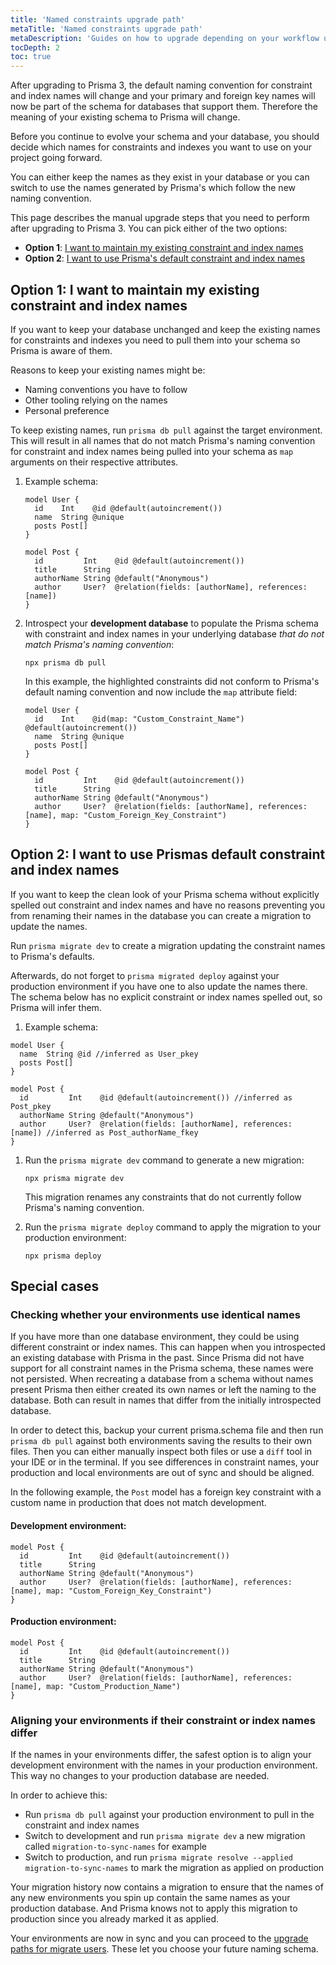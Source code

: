 ```yaml
---
title: 'Named constraints upgrade path'
metaTitle: 'Named constraints upgrade path'
metaDescription: 'Guides on how to upgrade depending on your workflow using Prisma Introspect or Prisma Migrate'
tocDepth: 2
toc: true
---
```


<TopBlock>

After upgrading to Prisma 3, the default naming convention for constraint and index names will change and your primary and foreign key names will now be part of the schema for databases that support them. Therefore the meaning of your existing schema to Prisma will change.

Before you continue to evolve your schema and your database, you should decide which names for constraints and indexes you want to use on your project going forward.

You can either keep the names as they exist in your database or you can switch to use the names generated by Prisma's which follow the new naming convention.

This page describes the manual upgrade steps that you need to perform after upgrading to Prisma 3. You can pick either of the two options:

- **Option 1**: [I want to maintain my existing constraint and index names](#upgrade-path-1-i-want-to-maintain-my-existing-constraint-and-index-names)
- **Option 2**: [I want to use Prisma's default constraint and index names](#upgrade-path-2-i-want-to-use-prismas-default-constraint-and-index-names)

</TopBlock>

## Option 1: I want to maintain my existing constraint and index names

If you want to keep your database unchanged and keep the existing names for constraints and indexes you need to pull them into your schema so Prisma is aware of them.

Reasons to keep your existing names might be:

- Naming conventions you have to follow
- Other tooling relying on the names
- Personal preference

To keep existing names, run `prisma db pull` against the target environment. This will result in all names that do not match Prisma's naming convention for constraint and index names being pulled into your schema as `map` arguments on their respective attributes.

1. Example schema:

   ```prisma
   model User {
     id    Int    @id @default(autoincrement())
     name  String @unique
     posts Post[]
   }
   
   model Post {
     id         Int    @id @default(autoincrement())
     title      String
     authorName String @default("Anonymous")
     author     User?  @relation(fields: [authorName], references: [name])
   }
   ```

1. Introspect your **development database** to populate the Prisma schema with constraint and index names in your underlying database _that do not match Prisma's naming convention_:

   ```terminal
   npx prisma db pull
   ```

   In this example, the highlighted constraints did not conform to Prisma's default naming convention and now include the `map` attribute field:

   ```prisma highlight=11;normal
   model User {
     id    Int    @id(map: "Custom_Constraint_Name") @default(autoincrement())
     name  String @unique
     posts Post[]
   }
   
   model Post {
     id         Int    @id @default(autoincrement())
     title      String
     authorName String @default("Anonymous")
     author     User?  @relation(fields: [authorName], references: [name], map: "Custom_Foreign_Key_Constraint")
   }
   ```

## Option 2: I want to use Prismas default constraint and index names

If you want to keep the clean look of your Prisma schema without explicitly spelled out constraint and index names and have no reasons preventing you from renaming their names in the database you can create a migration to update the names.

Run `prisma migrate dev` to create a migration updating the constraint names to Prisma's defaults.

Afterwards, do not forget to `prisma migrated deploy` against your production environment if you have one to also update the names there. The schema below has no explicit constraint or index names spelled out, so Prisma will infer them.

1. Example schema:

```prisma
model User {
  name  String @id //inferred as User_pkey
  posts Post[]
}

model Post {
  id         Int    @id @default(autoincrement()) //inferred as Post_pkey
  authorName String @default("Anonymous")
  author     User?  @relation(fields: [authorName], references: [name]) //inferred as Post_authorName_fkey
}
```

1. Run the `prisma migrate dev` command to generate a new migration:

   ```terminal
   npx prisma migrate dev
   ```

   This migration renames any constraints that do not currently follow Prisma's naming convention.

1. Run the `prisma migrate deploy` command to apply the migration to your production environment:

   ```terminal
   npx prisma deploy
   ```

## Special cases

### Checking whether your environments use identical names

If you have more than one database environment, they could be using different constraint or index names. This can happen when you introspected an existing database with Prisma in the past. Since Prisma did not have support for all constraint names in the Prisma schema, these names were not persisted. When recreating a database from a schema without names present Prisma then either created its own names or left the naming to the database. Both can result in names that differ from the initially introspected database.

In order to detect this, backup your current prisma.schema file and then run `prisma db pull` against both environments saving the results to their own files.
Then you can either manually inspect both files or use a `diff` tool in your IDE or in the terminal. If you see differences in constraint names, your production and local environments are out of sync and should be aligned.

In the following example, the `Post` model has a foreign key constraint with a custom name in production that does not match development.

#### Development environment:

```prisma highlight=5;normal
model Post {
  id         Int    @id @default(autoincrement())
  title      String
  authorName String @default("Anonymous")
  author     User?  @relation(fields: [authorName], references: [name], map: "Custom_Foreign_Key_Constraint")
}
```

#### Production environment:

```prisma highlight=5;normal
model Post {
  id         Int    @id @default(autoincrement())
  title      String
  authorName String @default("Anonymous")
  author     User?  @relation(fields: [authorName], references: [name], map: "Custom_Production_Name")
}
```

### Aligning your environments if their constraint or index names differ

If the names in your environments differ, the safest option is to align your development environment with the names in your production environment. This way no changes to your production database are needed.

In order to achieve this:

- Run `prisma db pull` against your production environment to pull in the constraint and index names
- Switch to development and run `prisma migrate dev` a new migration called `migration-to-sync-names` for example
- Switch to production, and run `prisma migrate resolve --applied migration-to-sync-names` to mark the migration as applied on production

Your migration history now contains a migration to ensure that the names of any new environments you spin up contain the same names as your production database. And Prisma knows not to apply this migration to production since you already marked it as applied.

Your environments are now in sync and you can proceed to the [upgrade paths for migrate users](#upgrade-paths-for-prisma-migrate-users). These let you choose your future naming schema.
